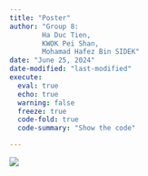```yaml
---
title: "Poster"
author: "Group 8: 
        Ha Duc Tien, 
        KWOK Pei Shan, 
        Mohamad Hafez Bin SIDEK"
date: "June 25, 2024"
date-modified: "last-modified"
execute: 
  eval: true
  echo: true
  warning: false
  freeze: true
  code-fold: true
  code-summary: "Show the code"

---
```


![](Poster.jpg)